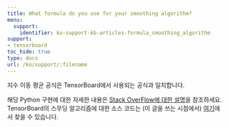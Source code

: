```yaml
---
title: What formula do you use for your smoothing algorithm?
menu:
  support:
    identifier: ko-support-kb-articles-formula_smoothing_algorithm
support:
- tensorboard
toc_hide: true
type: docs
url: /ko/support/:filename
---
```


지수 이동 평균 공식은 TensorBoard에서 사용되는 공식과 일치합니다.

해당 Python 구현에 대한 자세한 내용은 [Stack OverFlow에 대한 설명](https://stackoverflow.com/questions/42281844/what-is-the-mathematics-behind-the-smoothing-parameter-in-tensorboards-scalar/75421930#75421930)을 참조하세요. TensorBoard의 스무딩 알고리즘에 대한 소스 코드는 (이 글을 쓰는 시점에서) [여기](https://github.com/tensorflow/tensorboard/blob/34877f15153e1a2087316b9952c931807a122aa7/tensorboard/components/vz_line_chart2/line-chart.ts#L699)에서 찾을 수 있습니다.
